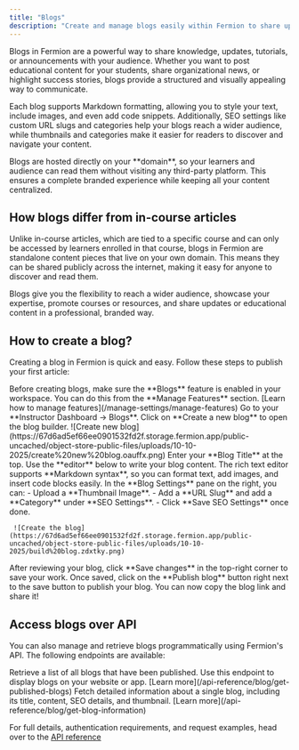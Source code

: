 ```yaml
---
title: "Blogs"
description: "Create and manage blogs easily within Fermion to share updates, tutorials, and stories with your audience."
---
```


Blogs in Fermion are a powerful way to share knowledge, updates, tutorials, or announcements with your audience. Whether you want to post educational content for your students, share organizational news, or highlight success stories, blogs provide a structured and visually appealing way to communicate.

Each blog supports Markdown formatting, allowing you to style your text, include images, and even add code snippets. Additionally, SEO settings like custom URL slugs and categories help your blogs reach a wider audience, while thumbnails and categories make it easier for readers to discover and navigate your content.

<Check>
Blogs are hosted directly on your **domain**, so your learners and audience can read them without visiting any third-party platform. This ensures a complete branded experience while keeping all your content centralized.
</Check>

## How blogs differ from in-course articles

Unlike in-course articles, which are tied to a specific course and can only be accessed by learners enrolled in that course, blogs in Fermion are standalone content pieces that live on your own domain. This means they can be shared publicly across the internet, making it easy for anyone to discover and read them. 

Blogs give you the flexibility to reach a wider audience, showcase your expertise, promote courses or resources, and share updates or educational content in a professional, branded way. 

## How to create a blog?

Creating a blog in Fermion is quick and easy. Follow these steps to publish your first article:

<Steps>

  <Step title="Enable blogs in manage features">
    Before creating blogs, make sure the **Blogs** feature is enabled in your workspace.  
    You can do this from the **Manage Features** section.  
    [Learn how to manage features](/manage-settings/manage-features)
  </Step>

  <Step title="Navigate to blogs section">
    Go to your **Instructor Dashboard → Blogs**.  
    Click on **Create a new blog** to open the blog builder.
    ![Create new blog](https://67d6ad5ef66ee0901532fd2f.storage.fermion.app/public-uncached/object-store-public-files/uploads/10-10-2025/create%20new%20blog.oauffx.png)
  </Step>

  <Step title="Add blog title and content">
    Enter your **Blog Title** at the top.  
    Use the **editor** below to write your blog content. The rich text editor supports **Markdown syntax**, so you can format text, add images, and insert code blocks easily.
  </Step>

  <Step title="Add SEO details">
    In the **Blog Settings** pane on the right, you can:
    - Upload a **Thumbnail Image**.  
    - Add a **URL Slug** and add a **Category** under **SEO Settings**.  
    - Click **Save SEO Settings** once done.

     ![Create the blog](https://67d6ad5ef66ee0901532fd2f.storage.fermion.app/public-uncached/object-store-public-files/uploads/10-10-2025/build%20blog.zdxtky.png)

  </Step>

 
  <Step title="Save and publish">
    After reviewing your blog, click **Save changes** in the top-right corner to save your work.  
    Once saved, click on the **Publish blog** button right next to the save button to publish your blog. You can now copy the blog link and share it! 
  </Step>

</Steps>

## Access blogs over API

You can also manage and retrieve blogs programmatically using Fermion's API. The following endpoints are available:

<Columns cols={2}>

  <Card title="Get all published blogs">
    Retrieve a list of all blogs that have been published. Use this endpoint to display blogs on your website or app. [Learn more](/api-reference/blog/get-published-blogs)
  </Card>

  <Card title="Get information for a specific blog">
    Fetch detailed information about a single blog, including its title, content, SEO details, and thumbnail. [Learn more](/api-reference/blog/get-blog-information)
  </Card>

</Columns>

For full details, authentication requirements, and request examples, head over to the [API reference](/api-guide/introduction) 
